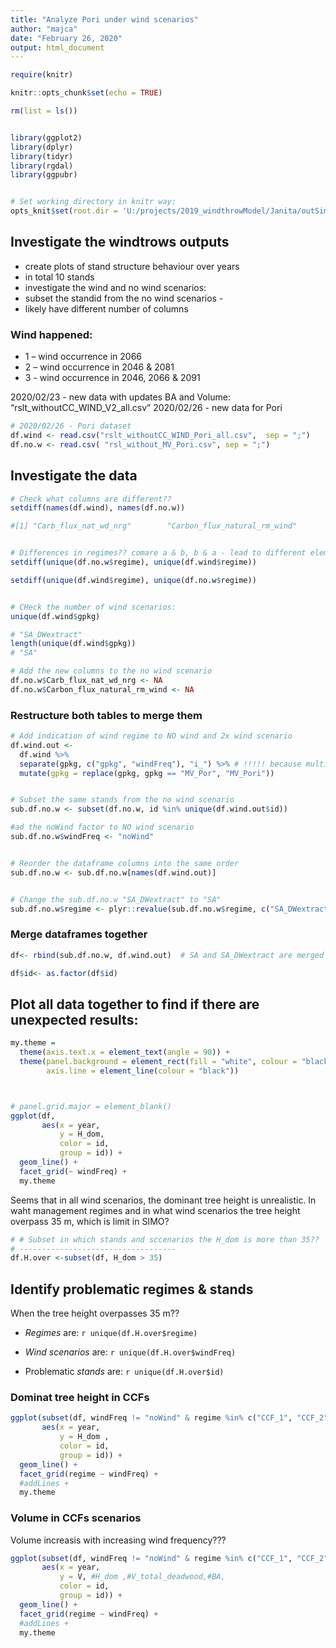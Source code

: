 ```yaml
---
title: "Analyze Pori under wind scenarios"
author: "majca"
date: "February 26, 2020"
output: html_document
---
```


```r
require(knitr)

knitr::opts_chunk$set(echo = TRUE)

rm(list = ls())


library(ggplot2)
library(dplyr)
library(tidyr)
library(rgdal)
library(ggpubr)


# Set working directory in knitr way:
opts_knit$set(root.dir = 'U:/projects/2019_windthrowModel/Janita/outSimulated')

```

## Investigate the windtrows outputs


- create plots of stand structure behaviour over years 
- in total 10 stands
- investigate the wind and no wind scenarios: 
- subset the standid from the no wind scenarios - 
- likely have different number of columns  

### Wind happened: 

- 1 – wind occurrence in 2066 
- 2 – wind occurrence in 2046 & 2081 
- 3 - wind occurrence in 2046, 2066 & 2091

2020/02/23 - new data with updates BA and Volume: "rslt_withoutCC_WIND_V2_all.csv"
2020/02/26 - new data for Pori


```r

# 2020/02/26 - Pori dataset
df.wind <- read.csv("rslt_withoutCC_WIND_Pori_all.csv",  sep = ";") 
df.no.w <- read.csv( "rsl_without_MV_Pori.csv", sep = ";") 

```

## Investigate the data

```r
# Check what columns are different??
setdiff(names(df.wind), names(df.no.w))

#[1] "Carb_flux_nat_wd_nrg"        "Carbon_flux_natural_rm_wind"


# Differences in regimes?? comare a & b, b & a - lead to different elements
setdiff(unique(df.no.w$regime), unique(df.wind$regime))

setdiff(unique(df.wind$regime), unique(df.no.w$regime))


# CHeck the number of wind scenarios:
unique(df.wind$gpkg)

# "SA_DWextract"
length(unique(df.wind$gpkg))
# "SA"

# Add the new columns to the no wind scenario
df.no.w$Carb_flux_nat_wd_nrg <- NA
df.no.w$Carbon_flux_natural_rm_wind <- NA


```
### Restructure both tables to merge them


```r

# Add indication of wind regime to NO wind and 2x wind scenario
df.wind.out <-
  df.wind %>% 
  separate(gpkg, c("gpkg", "windFreq"), "i_") %>% # !!!!! because multiple _ _  was used in the name, need restructre the string back!!
  mutate(gpkg = replace(gpkg, gpkg == "MV_Por", "MV_Pori")) 


# Subset the same stands from the no wind scenario
sub.df.no.w <- subset(df.no.w, id %in% unique(df.wind.out$id))

#ad the noWind factor to NO wind scenario
sub.df.no.w$windFreq <- "noWind"


# Reorder the dataframe columns into the same order
sub.df.no.w <- sub.df.no.w[names(df.wind.out)]


# Change the sub.df.no.w "SA_DWextract" to "SA"
sub.df.no.w$regime <- plyr::revalue(sub.df.no.w$regime, c("SA_DWextract"="SA"))
```

### Merge dataframes together 

```r
df<- rbind(sub.df.no.w, df.wind.out)  # SA and SA_DWextract are merged together!!!

df$id<- as.factor(df$id)

```

## Plot all data together to find if there are unexpected results:

``` r

my.theme = 
  theme(axis.text.x = element_text(angle = 90)) + 
  theme(panel.background = element_rect(fill = "white", colour = "black"), 
        axis.line = element_line(colour = "black"))



# panel.grid.major = element_blank()
ggplot(df, 
       aes(x = year,
           y = H_dom,
           color = id,
           group = id)) +                 
  geom_line() +               
  facet_grid(~ windFreq) +
  my.theme
```

Seems that in all wind scenarios, the dominant tree height is unrealistic. In waht management regimes and in what wind scenarios the tree height overpass 35 m, which is limit in SIMO?

```r
# # Subset in which stands and sccenarios the H_dom is more than 35??
# -----------------------------------
df.H.over <-subset(df, H_dom > 35)


```


## Identify problematic regimes & stands 

When the tree height overpasses 35 m?? 

- *Regimes* are: `r unique(df.H.over$regime) `

- *Wind scenarios* are: `r unique(df.H.over$windFreq) `

- Problematic *stands* are: `r unique(df.H.over$id)`


### Dominat tree height in CCFs

```r
ggplot(subset(df, windFreq != "noWind" & regime %in% c("CCF_1", "CCF_2", "CCF_3", "CCF_4") ),  # & 
       aes(x = year,
           y = H_dom ,
           color = id,
           group = id)) +                 
  geom_line() +               
  facet_grid(regime ~ windFreq) +
  #addLines +
  my.theme
```


### Volume in CCFs scenarios

Volume increasis with increasing wind frequency???

```r

ggplot(subset(df, windFreq != "noWind" & regime %in% c("CCF_1", "CCF_2", "CCF_3", "CCF_4") ),  # & 
       aes(x = year,
           y = V, #H_dom ,#V_total_deadwood,#BA,
           color = id,
           group = id)) +                 
  geom_line() +               
  facet_grid(regime ~ windFreq) +
  #addLines +
  my.theme
```

